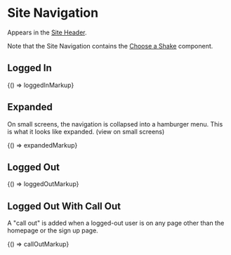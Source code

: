 
<Meta title="Legacy/Components/Site Navigation" />

# Site Navigation

Appears in the [Site Header](/?path=/docs/legacy-components-site-header--logged-out).

Note that the Site Navigation contains the [Choose a Shake](/?path=/docs/legacy-components-choose-a-shake--collapsed) component.

## Logged In

<Canvas>
  <Story name="Logged In">{() => loggedInMarkup}</Story>
</Canvas>

## Expanded

On small screens, the navigation is collapsed into a hamburger menu. This is what it looks like expanded. (view on small screens)

<Canvas>
  <Story name="Expanded" height="280px">
    {() => expandedMarkup}
  </Story>
</Canvas>

## Logged Out

<Canvas>
  <Story name="Logged Out">{() => loggedOutMarkup}</Story>
</Canvas>

## Logged Out With Call Out

A "call out" is added when a logged-out user is on any page other than the homepage or the sign up page.

<Canvas>
  <Story name="Logged Out With Call Out">{() => callOutMarkup}</Story>
</Canvas>
